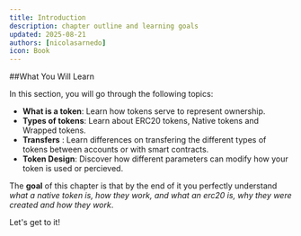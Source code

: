 ```yaml
---
title: Introduction
description: chapter outline and learning goals
updated: 2025-08-21
authors: [nicolasarnedo]
icon: Book
---
```


##What You Will Learn

In this section, you will go through the following topics:

- **What is a token**: Learn how tokens serve to represent ownership.
- **Types of tokens**: Learn about ERC20 tokens, Native tokens and Wrapped tokens.
- **Transfers** : Learn differences on transfering the different types of tokens between accounts or with smart contracts.
- **Token Design**: Discover how different parameters can modify how your token is used or percieved.

The **goal** of this chapter is that by the end of it you perfectly understand *what a native token is, how they work, and what an erc20 is, why they were created and how they work*. 

Let's get to it! 